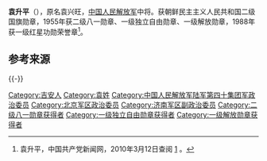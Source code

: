 {{noteTA
|1=zh-hans:蒋介石;zh-hk:蒋介石;zh-tw:蒋中正;
|2=zh-hans:斯大林;zh-hk:史太林;zh-tw:史達林;
|3=zh-cn:朝鲜战争; zh-sg:韩战; zh-tw:韓戰; zh-hk:韓戰;}}
{{Infobox_officeholder
| name = 袁升平
| image name = Yuanshengping.jpg
| width = 200
| now = 
| period = 
| Sex =
| different name =
| party = {{中国共产党}}
| nationality = {{PRC}}
| Native place =
| date of birth = 1912年12月1日
| place of birth = {{ROC-1912}}[[江西省|江西省]][[庐陵县|庐陵县]](今[[吉安市|吉安]])富田区鹜湖村
| date of death = {{death date and age|2003|8|27|1912|12|1}}
| place of death = {{PRC}}[[北京|北京]]
| religion = [[共产主义|共产主义]]
| spouse = 
| relatives = 
| educate = 
* 军政学院、军事学院
* 中共中央党校
| past =
* 游击队班长
* 赣南红军独立团排长、连长
* 独立第6师连长兼连政治委员
* 红军卫生学校政治教员、政治指导员、总支书记
* 红1军团直属队政治委员，第1师1团政治委员
* 晋察冀军区第1支队第2大队政治委员，第一军分区第1、2、3团政治委员，第1支队政治委员
* 陕甘宁晋绥联防军教导2旅政治部主任、副政治委员
* 东北野战军第7纵队政治部主任、第12纵队政治委员
* 1949年7月，第四野战军第40军政治委员
* 中国人民志愿军第40军政治委员，志愿军干部部副部长
* 华北军区政治部副主任
* 北京军区政治部主任、副政治委员兼政治部主任
* 济南军区第二政治委员，军事科学院第二政治委员
* 1980年-1982年任北京军区政治委员
| work =
}}
'''袁升平'''（{{bd|1912年|12月1日|2003年|8月27日}}），原名袁兴旺，[[中国人民解放军|中国人民解放军]]中将。获朝鲜民主主义人民共和国二级国旗勋章，1955年获二级八一勋章、一级独立自由勋章、一级解放勋章，1988年获一级红星功勋荣誉章<ref name="官方">袁升平，中国共产党新闻网，2010年3月12日查阅 [http://dangshi.people.com.cn/GB/165617/165618/166491/167908/9975029.html] {{Wayback|url=http://dangshi.people.com.cn/GB/165617/165618/166491/167908/9975029.html |date=20160304084917 }}。</ref>。

== 参考来源 ==
{{reflist}}

{{-}}
{{start box}}
{{s-mil}}
{{s-before|[[秦基伟|秦基伟]]}}
{{s-title|[[中国人民解放军|中国人民解放军]][[北京军区|北京军区]]政治委员|1980年1月-1982年10月}}
{{s-after|[[傅崇碧|傅崇碧]]}}
{{end box}}

{{中国军事人物小作品}}
{{中國人民解放軍開國中將}}

[[Category:吉安人|Category:吉安人]]
[[Category:袁姓|Category:袁姓]]
[[Category:中国人民解放军陆军第四十集团军政治委员|Category:中国人民解放军陆军第四十集团军政治委员]]
[[Category:北京军区政治委员|Category:北京军区政治委员]]
[[Category:济南军区副政治委员|Category:济南军区副政治委员]]
[[Category:二级八一勋章获得者|Category:二级八一勋章获得者]]
[[Category:一级独立自由勋章获得者|Category:一级独立自由勋章获得者]]
[[Category:一级解放勋章获得者|Category:一级解放勋章获得者]]